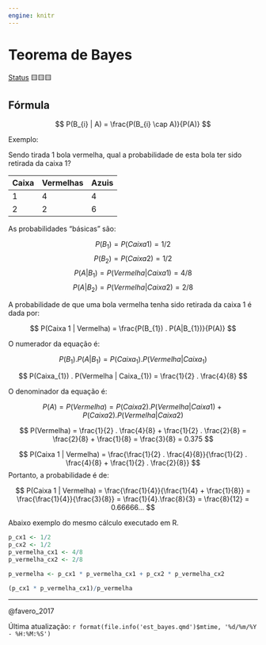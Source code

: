 ```yaml
---
engine: knitr
---
```


# Teorema de Bayes

[Status](convencoes.html#status-do-material) 🟨🟨🟨

## Fórmula

$$ 
P(B_{i} | A) = \frac{P(B_{i} \cap A)}{P(A)} 
$$

Exemplo:

Sendo tirada 1 bola vermelha, qual a probabilidade de esta bola ter sido retirada da caixa 1?

| Caixa | Vermelhas | Azuis |
|-------|-----------|-------|
| 1     | 4         | 4     |
| 2     | 2         | 6     |

As probabilidades "básicas" são:

$$
P(B_{1}) = P(Caixa 1) = 1/2
$$ $$
P(B_{2}) = P(Caixa 2) = 1/2
$$ $$
P(A|B_{1}) = P(Vermelha | Caixa 1) = 4/8
$$ $$
P(A|B_{2}) = P(Vermelha | Caixa 2) = 2/8
$$

A probabilidade de que uma bola vermelha tenha sido retirada da caixa 1 é dada por:

$$
P(Caixa 1 | Vermelha) = \frac{P(B_{1}) . P(A|B_{1})}{P(A)}
$$

O numerador da equação é:

$$
P(B_{1}) . P(A|B_{1}) = P(Caixa_{1}) . P(Vermelha | Caixa_{1})
$$

$$
P(Caixa_{1}) . P(Vermelha | Caixa_{1}) = \frac{1}{2} . \frac{4}{8}
$$

O denominador da equação é:

$$
P(A) = P(Vermelha) =  P(Caixa 2) . P(Vermelha | Caixa 1) + P(Caixa 2) . P(Vermelha | Caixa 2)
$$

$$
P(Vermelha) = \frac{1}{2} . \frac{4}{8} + \frac{1}{2} . \frac{2}{8} = \frac{2}{8} + \frac{1}{8} =  \frac{3}{8} = 0.375
$$

$$
P(Caixa 1 | Vermelha) = \frac{\frac{1}{2} . \frac{4}{8}}{\frac{1}{2} . \frac{4}{8} + \frac{1}{2} . \frac{2}{8}}
$$ Portanto, a probabilidade é de:

$$
P(Caixa 1 | Vermelha) = \frac{\frac{1}{4}}{\frac{1}{4} + \frac{1}{8}} = \frac{\frac{1}{4}}{\frac{3}{8}} = \frac{1}{4}.\frac{8}{3} = \frac{8}{12} = 0.66666...
$$

Abaixo exemplo do mesmo cálculo executado em R.

```r

p_cx1 <- 1/2
p_cx2 <- 1/2
p_vermelha_cx1 <- 4/8
p_vermelha_cx2 <- 2/8

p_vermelha <- p_cx1 * p_vermelha_cx1 + p_cx2 * p_vermelha_cx2  

(p_cx1 * p_vermelha_cx1)/p_vermelha
```

------------------------------------------------------------------------

@favero_2017

Última atualização: `r format(file.info('est_bayes.qmd')$mtime, '%d/%m/%Y - %H:%M:%S')`
